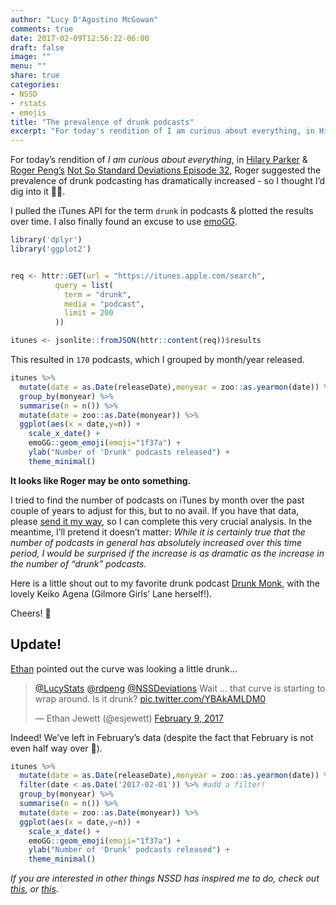 ```yaml
---
author: "Lucy D'Agostino McGowan"
comments: true
date: 2017-02-09T12:56:22-06:00
draft: false
image: ""
menu: ""
share: true
categories:
- NSSD
- rstats
- emojis
title: "The prevalence of drunk podcasts"
excerpt: "For today's rendition of I am curious about everything, in Hilary Parker & Roger Peng's Not So Standard Deviations Episode 32, Roger suggested the prevalence of drunk podcasting has dramatically increased - so I thought I'd dig into it."
---
```


For today's rendition of *I am curious about everything*, in [Hilary Parker](https://twitter.com/hspter) & [Roger Peng's](https://twitter.com/rdpeng) [Not So Standard Deviations Episode 32](https://soundcloud.com/nssd-podcast/episode-32-you-have-to-reinvent-the-wheel-a-few-times), Roger suggested the prevalence of drunk podcasting has dramatically increased - so I thought I'd dig into it 🚧👷.

I pulled the iTunes API for the term `drunk` in podcasts & plotted the results over time. I also finally found an excuse to use [emoGG](https://github.com/dill/emoGG).

```r
library('dplyr')
library('ggplot2')


req <- httr::GET(url = "https://itunes.apple.com/search",
          query = list(
            term = "drunk",
            media = "podcast",
            limit = 200
          ))

itunes <- jsonlite::fromJSON(httr::content(req))$results
```

This resulted in `170` podcasts, which I grouped by month/year released.

```r
itunes %>%
  mutate(date = as.Date(releaseDate),monyear = zoo::as.yearmon(date)) %>%
  group_by(monyear) %>%
  summarise(n = n()) %>%
  mutate(date = zoo::as.Date(monyear)) %>%
  ggplot(aes(x = date,y=n)) +
    scale_x_date() +
    emoGG::geom_emoji(emoji="1f37a") + 
    ylab("Number of 'Drunk' podcasts released") +
    theme_minimal()
```


**It looks like Roger may be onto something.**

I tried to find the number of podcasts on iTunes by month over the past couple of years to adjust for this, but to no avail. If you have that data, please [send it my way](https://twitter.com/LucyStats), so I can complete this very crucial analysis. In the meantime, I'll pretend it doesn't matter: *While it is certainly true that the number of podcasts in general has absolutely increased over this time period, I would be surprised if the increase is as dramatic as the increase in the number of "drunk" podcasts.*

Here is a little shout out to my favorite drunk podcast [Drunk Monk](https://soundcloud.com/drunkmonkpodcast), with the lovely Keiko Agena (Gilmore Girls' Lane herself!).

Cheers! 🍻

## Update!

[Ethan](https://twitter.com/esjewett) pointed out the curve was looking a little drunk...

<blockquote class="twitter-tweet" data-conversation="none" data-cards="hidden" data-lang="en"><p lang="en" dir="ltr"><a href="https://twitter.com/LucyStats">@LucyStats</a> <a href="https://twitter.com/rdpeng">@rdpeng</a> <a href="https://twitter.com/NSSDeviations">@NSSDeviations</a> Wait … that curve is starting to wrap around. Is it drunk? <a href="https://t.co/YBAkAMLDM0">pic.twitter.com/YBAkAMLDM0</a></p>&mdash; Ethan Jewett (@esjewett) <a href="https://twitter.com/esjewett/status/829785814347501569">February 9, 2017</a></blockquote> <script async src="//platform.twitter.com/widgets.js" charset="utf-8"></script>

Indeed! We've left in February's data (despite the fact that February is not even half way over 🙈).



```r
itunes %>%
  mutate(date = as.Date(releaseDate),monyear = zoo::as.yearmon(date)) %>%
  filter(date < as.Date('2017-02-01')) %>% #add a filter!
  group_by(monyear) %>%
  summarise(n = n()) %>%
  mutate(date = zoo::as.Date(monyear)) %>%
  ggplot(aes(x = date,y=n)) +
    scale_x_date() +
    emoGG::geom_emoji(emoji="1f37a") + 
    ylab("Number of 'Drunk' podcasts released") +
    theme_minimal()
```

*If you are interested in other things NSSD has inspired me to do, check out [this](http://livefreeordichotomize.com/2016/12/15/hill-for-the-data-scientist-an-xkcd-story/), or [this](http://www.lucymcgowan.com/NHTSA-safety-analysis.html).*